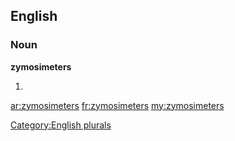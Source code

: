 ==English==

===Noun===
'''zymosimeters'''

# {{plural of|[[zymosimeter]]}}

[[Category:English plurals]]

[[ar:zymosimeters]]
[[fr:zymosimeters]]
[[my:zymosimeters]]
